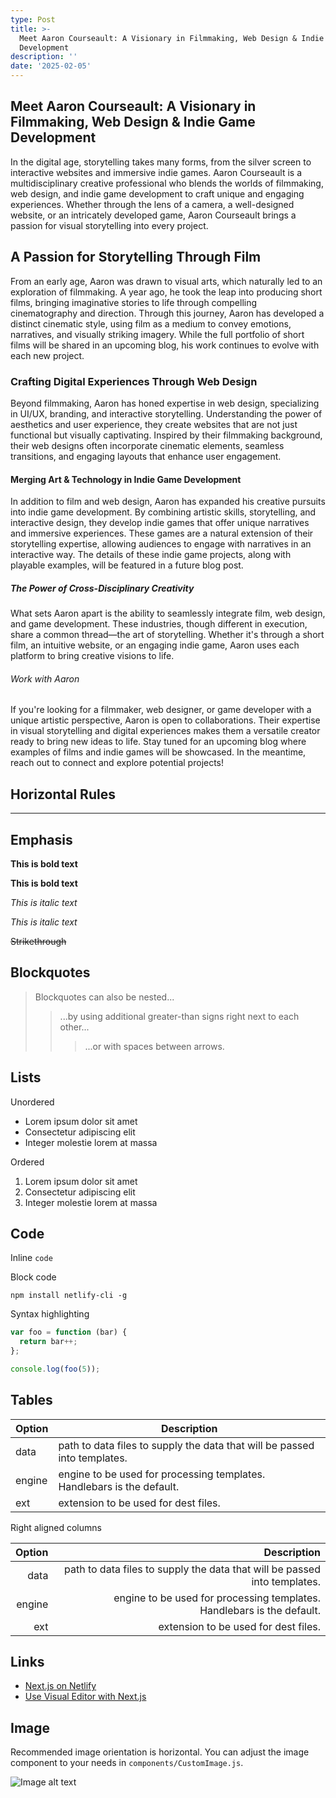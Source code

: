 ```yaml
---
type: Post
title: >-
  Meet Aaron Courseault: A Visionary in Filmmaking, Web Design & Indie Game
  Development
description: ''
date: '2025-02-05'
---
```



## Meet Aaron Courseault: A Visionary in Filmmaking, Web Design & Indie Game Development

In the digital age, storytelling takes many forms, from the silver screen to interactive websites and immersive indie games. Aaron Courseault is a multidisciplinary creative professional who blends the worlds of filmmaking, web design, and indie game development to craft unique and engaging experiences. Whether through the lens of a camera, a well-designed website, or an intricately developed game, Aaron Courseault brings a passion for visual storytelling into every project.

## A Passion for Storytelling Through Film

From an early age, Aaron was drawn to visual arts, which naturally led to an exploration of filmmaking. A year ago, he took the leap into producing short films, bringing imaginative stories to life through compelling cinematography and direction. Through this journey, Aaron has developed a distinct cinematic style, using film as a medium to convey emotions, narratives, and visually striking imagery. While the full portfolio of short films will be shared in an upcoming blog, his work continues to evolve with each new project.

### Crafting Digital Experiences Through Web Design

Beyond filmmaking, Aaron has honed expertise in web design, specializing in UI/UX, branding, and interactive storytelling. Understanding the power of aesthetics and user experience, they create websites that are not just functional but visually captivating. Inspired by their filmmaking background, their web designs often incorporate cinematic elements, seamless transitions, and engaging layouts that enhance user engagement.

#### Merging Art & Technology in Indie Game Development

In addition to film and web design, Aaron has expanded his creative pursuits into indie game development. By combining artistic skills, storytelling, and interactive design, they develop indie games that offer unique narratives and immersive experiences. These games are a natural extension of their storytelling expertise, allowing audiences to engage with narratives in an interactive way. The details of these indie game projects, along with playable examples, will be featured in a future blog post.

##### The Power of Cross-Disciplinary Creativity

What sets Aaron apart is the ability to seamlessly integrate film, web design, and game development. These industries, though different in execution, share a common thread—the art of storytelling. Whether it's through a short film, an intuitive website, or an engaging indie game, Aaron uses each platform to bring creative visions to life.

###### Work with Aaron

If you're looking for a filmmaker, web designer, or game developer with a unique artistic perspective, Aaron is open to collaborations. Their expertise in visual storytelling and digital experiences makes them a versatile creator ready to bring new ideas to life. Stay tuned for an upcoming blog where examples of films and indie games will be showcased. In the meantime, reach out to connect and explore potential projects!

## Horizontal Rules

***

## Emphasis

**This is bold text**

**This is bold text**

*This is italic text*

*This is italic text*

~~Strikethrough~~

## Blockquotes

> Blockquotes can also be nested...
>
> > ...by using additional greater-than signs right next to each other...
> >
> > > ...or with spaces between arrows.

## Lists

Unordered

*   Lorem ipsum dolor sit amet
*   Consectetur adipiscing elit
*   Integer molestie lorem at massa

Ordered

1.  Lorem ipsum dolor sit amet
2.  Consectetur adipiscing elit
3.  Integer molestie lorem at massa

## Code

Inline `code`

Block code

```
npm install netlify-cli -g
```

Syntax highlighting

```js
var foo = function (bar) {
  return bar++;
};

console.log(foo(5));
```

## Tables

| Option | Description                                                               |
| ------ | ------------------------------------------------------------------------- |
| data   | path to data files to supply the data that will be passed into templates. |
| engine | engine to be used for processing templates. Handlebars is the default.    |
| ext    | extension to be used for dest files.                                      |

Right aligned columns

| Option |                                                               Description |
| -----: | ------------------------------------------------------------------------: |
|   data | path to data files to supply the data that will be passed into templates. |
| engine |    engine to be used for processing templates. Handlebars is the default. |
|    ext |                                      extension to be used for dest files. |

## Links

*   [Next.js on Netlify](https://docs.netlify.com/frameworks/next-js/overview/)
*   [Use Visual Editor with Next.js](https://docs.netlify.com/visual-editor/frameworks/next/)

## Image

Recommended image orientation is horizontal. You can adjust the image component to your needs in `components/CustomImage.js`.

![Image alt text](/images/random-image.jpeg "Image Title")
